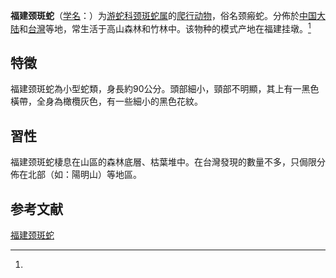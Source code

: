 {{noteTA
|1=zh-cn:爬行纲; zh-tw:爬蟲綱;
|2=zh-cn:游蛇科; zh-tw:黃頷蛇科;
}}
{{Speciesbox
| name = 福建颈斑蛇
| image = Plagiopholis_styani_Boulenger.jpg
| status = LC | status_system = IUCN3.1
| status_ref = <ref name=IUCN>{{Cite journal | author = Vogel G | author2 = Guo P | author3 = Lau M | author4 = Li P |last-author-amp=yes | title = ''Plagiopholis styani'' | journal = [[The_IUCN_Red_List_of_Threatened_Species|The IUCN Red List of Threatened Species]] | volume = 2012 | page = e.T177442A1486765 | publisher = [[IUCN|IUCN]] | date = 2012 | url = http://www.iucnredlist.org/details/177442/0 | doi = 10.2305/IUCN.UK.2012-1.RLTS.T177442A1486765.en | access-date = 11 January 2018}}</ref>
| genus = Plagiopholis
| species = styani
| authority = (Boulenger, 1899)<ref name='id4684'>{{cite web| url =http://www.bioinfo.cn/db05/BjdwSpecies.php?action=view&id=4684| title =福建颈斑蛇| work =《中国动物物种编目数据库》| publisher =中国科学院微生物研究所| author =中国科学院动物研究所| accessdate =2009-04-11| deadurl =yes| archiveurl =https://web.archive.org/web/20160305002557/http://www.bioinfo.cn/db05/BjdwSpecies.php?action=view&id=4684| archivedate =2016-03-05}}</ref>
| synonyms = *''Trirhinopholis styani'' <br>{{small|Boulenger, 1899}}
*''Plagiopholis styani'' <br>{{small|— [[Han_Bo_Ding|Ding]] & Zheng, 1974}}
}}

'''福建颈斑蛇'''（[[学名|学名]]：{{lang|la|''Plagiopholis styani''}}）为[[游蛇科|游蛇科]][[颈斑蛇属|颈斑蛇属]]的[[爬行动物|爬行动物]]，俗名颈瘢蛇。分佈於[[中国大陆|中国大陆]]和[[台灣|台灣]]等地，常生活于高山森林和竹林中。该物种的模式产地在福建挂墩。<ref name='id4684'/>
== 特徵 ==
福建颈斑蛇為小型蛇類，身長約90公分。頭部細小，頸部不明顯，其上有一黑色橫帶，全身為橄欖灰色，有一些細小的黑色花紋。
== 習性 ==
福建颈斑蛇棲息在山區的森林底層、枯葉堆中。在台灣發現的數量不多，只侷限分佈在北部（如：陽明山）等地區。
== 参考文献 ==
{{reflist}}

{{Wikispecies|Plagiopholis styani}}
{{Taxonbar|from=Q3016758}}

[[Category:颈斑蛇属|福建颈斑蛇]]


{{蛇类小作品}}